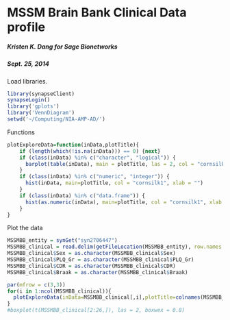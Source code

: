 # MSSM Brain Bank Clinical Data profile

##### Kristen K. Dang for Sage Bionetworks
##### Sept. 25, 2014

Load libraries.
```r
library(synapseClient)
synapseLogin()
library('gplots')
library('VennDiagram')
setwd('~/Computing/NIA-AMP-AD/')
```

Functions
```r
plotExploreData=function(inData,plotTitle){
    if (length(which(!is.na(inData))) == 0) {next}
    if (class(inData) %in% c("character", "logical")) {
      barplot(table(inData), main = plotTitle, las = 2, col = "cornsilk1")
    }
    if (class(inData) %in% c("numeric", "integer")) {
      hist(inData, main=plotTitle, col = "cornsilk1", xlab = "")
    }
    if (class(inData) %in% c("data.frame")) {
      hist(as.numeric(inData), main=plotTitle, col = "cornsilk1", xlab = "")
    }
}
```


Plot the data
```r
MSSMBB_entity = synGet("syn2706447")
MSSMBB_clinical = read.delim(getFileLocation(MSSMBB_entity), row.names = 1)
MSSMBB_clinical$Sex = as.character(MSSMBB_clinical$Sex)
MSSMBB_clinical$PLQ_Gr = as.character(MSSMBB_clinical$PLQ_Gr)
MSSMBB_clinical$CDR = as.character(MSSMBB_clinical$CDR)
MSSMBB_clinical$Braak = as.character(MSSMBB_clinical$Braak)

par(mfrow = c(3,3)) 
for(i in 1:ncol(MSSMBB_clinical)){
  plotExploreData(inData=MSSMBB_clinical[,i],plotTitle=colnames(MSSMBB_clinical)[i])
}
#boxplot(t(MSSMBB_clinical[2:26,]), las = 2, boxwex = 0.8)

```
